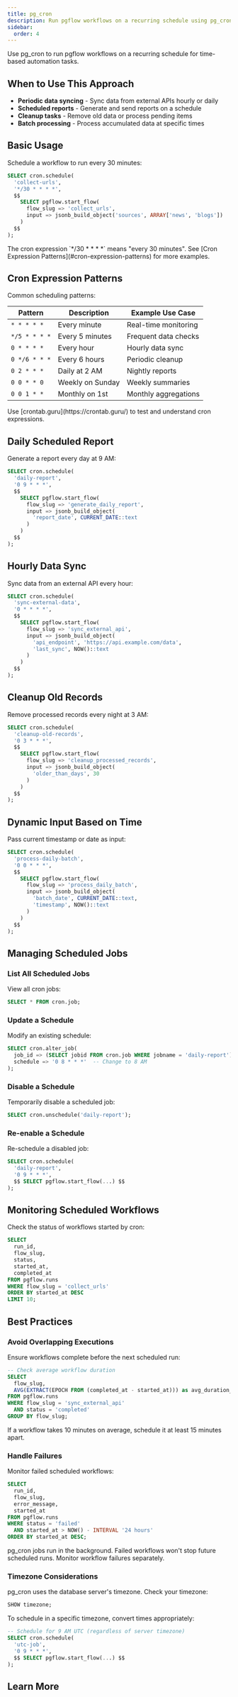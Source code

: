 ```yaml
---
title: pg_cron
description: Run pgflow workflows on a recurring schedule using pg_cron for time-based automation.
sidebar:
  order: 4
---
```



Use pg_cron to run pgflow workflows on a recurring schedule for time-based automation tasks.

## When to Use This Approach

- **Periodic data syncing** - Sync data from external APIs hourly or daily
- **Scheduled reports** - Generate and send reports on a schedule
- **Cleanup tasks** - Remove old data or process pending items
- **Batch processing** - Process accumulated data at specific times

## Basic Usage

Schedule a workflow to run every 30 minutes:

```sql
SELECT cron.schedule(
  'collect-urls',
  '*/30 * * * *',
  $$
    SELECT pgflow.start_flow(
      flow_slug => 'collect_urls',
      input => jsonb_build_object('sources', ARRAY['news', 'blogs'])
    )
  $$
);
```

<Aside type="note">
The cron expression `*/30 * * * *` means "every 30 minutes". See [Cron Expression Patterns](#cron-expression-patterns) for more examples.
</Aside>

## Cron Expression Patterns

Common scheduling patterns:

| Pattern | Description | Example Use Case |
|---------|-------------|------------------|
| `* * * * *` | Every minute | Real-time monitoring |
| `*/5 * * * *` | Every 5 minutes | Frequent data checks |
| `0 * * * *` | Every hour | Hourly data sync |
| `0 */6 * * *` | Every 6 hours | Periodic cleanup |
| `0 2 * * *` | Daily at 2 AM | Nightly reports |
| `0 0 * * 0` | Weekly on Sunday | Weekly summaries |
| `0 0 1 * *` | Monthly on 1st | Monthly aggregations |

<Aside type="tip">
Use [crontab.guru](https://crontab.guru/) to test and understand cron expressions.
</Aside>

## Daily Scheduled Report

Generate a report every day at 9 AM:

```sql
SELECT cron.schedule(
  'daily-report',
  '0 9 * * *',
  $$
    SELECT pgflow.start_flow(
      flow_slug => 'generate_daily_report',
      input => jsonb_build_object(
        'report_date', CURRENT_DATE::text
      )
    )
  $$
);
```

## Hourly Data Sync

Sync data from an external API every hour:

```sql
SELECT cron.schedule(
  'sync-external-data',
  '0 * * * *',
  $$
    SELECT pgflow.start_flow(
      flow_slug => 'sync_external_api',
      input => jsonb_build_object(
        'api_endpoint', 'https://api.example.com/data',
        'last_sync', NOW()::text
      )
    )
  $$
);
```

## Cleanup Old Records

Remove processed records every night at 3 AM:

```sql
SELECT cron.schedule(
  'cleanup-old-records',
  '0 3 * * *',
  $$
    SELECT pgflow.start_flow(
      flow_slug => 'cleanup_processed_records',
      input => jsonb_build_object(
        'older_than_days', 30
      )
    )
  $$
);
```

## Dynamic Input Based on Time

Pass current timestamp or date as input:

```sql
SELECT cron.schedule(
  'process-daily-batch',
  '0 0 * * *',
  $$
    SELECT pgflow.start_flow(
      flow_slug => 'process_daily_batch',
      input => jsonb_build_object(
        'batch_date', CURRENT_DATE::text,
        'timestamp', NOW()::text
      )
    )
  $$
);
```

## Managing Scheduled Jobs

### List All Scheduled Jobs

View all cron jobs:

```sql
SELECT * FROM cron.job;
```

### Update a Schedule

Modify an existing schedule:

```sql
SELECT cron.alter_job(
  job_id => (SELECT jobid FROM cron.job WHERE jobname = 'daily-report'),
  schedule => '0 8 * * *'  -- Change to 8 AM
);
```

### Disable a Schedule

Temporarily disable a scheduled job:

```sql
SELECT cron.unschedule('daily-report');
```

### Re-enable a Schedule

Re-schedule a disabled job:

```sql
SELECT cron.schedule(
  'daily-report',
  '0 9 * * *',
  $$ SELECT pgflow.start_flow(...) $$
);
```

## Monitoring Scheduled Workflows

Check the status of workflows started by cron:

```sql
SELECT
  run_id,
  flow_slug,
  status,
  started_at,
  completed_at
FROM pgflow.runs
WHERE flow_slug = 'collect_urls'
ORDER BY started_at DESC
LIMIT 10;
```

## Best Practices

### Avoid Overlapping Executions

Ensure workflows complete before the next scheduled run:

```sql
-- Check average workflow duration
SELECT
  flow_slug,
  AVG(EXTRACT(EPOCH FROM (completed_at - started_at))) as avg_duration_seconds
FROM pgflow.runs
WHERE flow_slug = 'sync_external_api'
  AND status = 'completed'
GROUP BY flow_slug;
```

If a workflow takes 10 minutes on average, schedule it at least 15 minutes apart.

### Handle Failures

Monitor failed scheduled workflows:

```sql
SELECT
  run_id,
  flow_slug,
  error_message,
  started_at
FROM pgflow.runs
WHERE status = 'failed'
  AND started_at > NOW() - INTERVAL '24 hours'
ORDER BY started_at DESC;
```

<Aside type="caution">
pg_cron jobs run in the background. Failed workflows won't stop future scheduled runs. Monitor workflow failures separately.
</Aside>

### Timezone Considerations

pg_cron uses the database server's timezone. Check your timezone:

```sql
SHOW timezone;
```

To schedule in a specific timezone, convert times appropriately:

```sql
-- Schedule for 9 AM UTC (regardless of server timezone)
SELECT cron.schedule(
  'utc-job',
  '0 9 * * *',
  $$ SELECT pgflow.start_flow(...) $$
);
```

## Learn More

<CardGrid>
  <LinkCard
    title="Database Triggers"
    href="/build/starting-flows/database-triggers/"
    description="Start workflows automatically when data changes"
  />
  <LinkCard
    title="pg_cron Documentation"
    href="https://github.com/citusdata/pg_cron"
    description="Official pg_cron extension documentation"
  />
</CardGrid>
